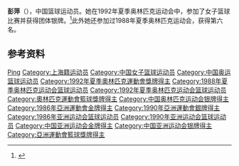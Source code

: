{{Infobox sportsperson
| name           = 彭萍
|show-medals=yes
|medaltemplates={{MedalSport | 女子[[篮球|篮球]]}}
{{MedalCountry | {{CHN}} }}
{{MedalCompetition|[[奥林匹克运动会|奥林匹克运动会]]}}
{{MedalSilver | [[1992年夏季奥林匹克运动会|1992年 巴塞罗那]] |[[1992年夏季奥林匹克运动会篮球比赛|女子篮球]]}}
}}

'''彭萍'''（{{bd|1967年|1月14日|}}），中国篮球运动员。她在1992年夏季奥林匹克运动会中，参加了女子篮球比赛并获得团体银牌。<ref name=sref>{{cite web|url=http://www.sports-reference.com/olympics/athletes/pe/peng-ping-1.html|publisher=sports-reference|accessdate=23 May 2012|title=Peng Ping|archive-url=https://web.archive.org/web/20121216191809/http://www.sports-reference.com/olympics/athletes/pe/peng-ping-1.html|archive-date=2012-12-16|dead-url=yes}}</ref>此外她还参加过1988年夏季奥林匹克运动会，获得第六名。

==参考资料==
{{Reflist}}

{{1988年夏季奥运会中国女子篮球阵容}}
{{1990年女篮世锦赛中国队阵容}}
{{1992年夏季奥运会中国女子篮球阵容}}

{{Authority control}}
{{DEFAULTSORT:Peng ping}}
[[Category:彭姓|Ping]]
[[Category:上海籍运动员|Category:上海籍运动员]]
[[Category:中国女子篮球运动员|Category:中国女子篮球运动员]]
[[Category:中国奥运篮球运动员|Category:中国奥运篮球运动员]]
[[Category:1992年夏季奧林匹克運動會獎牌得主|Category:1992年夏季奧林匹克運動會獎牌得主]]
[[Category:1988年夏季奥林匹克运动会篮球运动员|Category:1988年夏季奥林匹克运动会篮球运动员]]
[[Category:1992年夏季奥林匹克运动会篮球运动员|Category:1992年夏季奥林匹克运动会篮球运动员]]
[[Category:奧林匹克運動會籃球獎牌得主|Category:奧林匹克運動會籃球獎牌得主]]
[[Category:中国奥林匹克运动会银牌得主|Category:中国奥林匹克运动会银牌得主]]
[[Category:1986年亞洲運動會金牌得主|Category:1986年亞洲運動會金牌得主]]
[[Category:1990年亞洲運動會銀牌得主|Category:1990年亞洲運動會銀牌得主]]
[[Category:1986年亚洲运动会篮球运动员|Category:1986年亚洲运动会篮球运动员]]
[[Category:1990年亚洲运动会篮球运动员|Category:1990年亚洲运动会篮球运动员]]
[[Category:中国亚洲运动会金牌得主|Category:中国亚洲运动会金牌得主]]
[[Category:中国亚洲运动会银牌得主|Category:中国亚洲运动会银牌得主]]
[[Category:亞洲運動會籃球獎牌得主|Category:亞洲運動會籃球獎牌得主]]
{{china-sport-bio-stub}}